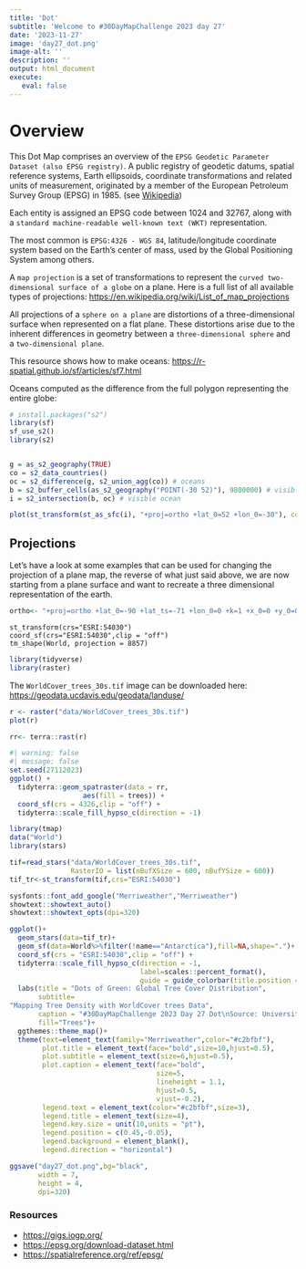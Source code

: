 ```yaml
---
title: 'Dot'
subtitle: 'Welcome to #30DayMapChallenge 2023 day 27'
date: '2023-11-27'
image: 'day27_dot.png'
image-alt: ''
description: ''
output: html_document
execute: 
   eval: false
---
```




# Overview

This Dot Map comprises an overview of the `EPSG Geodetic Parameter Dataset (also EPSG registry)`. A public registry of geodetic datums, spatial reference systems, Earth ellipsoids, coordinate transformations and related units of measurement, originated by a member of the European Petroleum Survey Group (EPSG) in 1985. (see [Wikipedia](https://en.wikipedia.org/wiki/EPSG_Geodetic_Parameter_Dataset))

Each entity is assigned an EPSG code between 1024 and 32767, along with a `standard machine-readable well-known text (WKT)` representation. 

The most common is `EPSG:4326 - WGS 84`, latitude/longitude coordinate system based on the Earth's center of mass, used by the Global Positioning System among others.

A `map projection` is a set of transformations to represent the `curved two-dimensional surface of a globe` on a plane. Here is a full list of all available types of projections: <https://en.wikipedia.org/wiki/List_of_map_projections>

All projections of a `sphere on a plane` are distortions of a three-dimensional surface when represented on a flat plane. These distortions arise due to the inherent differences in geometry between a `three-dimensional sphere` and a `two-dimensional plane`.

This resource shows how to make oceans: <https://r-spatial.github.io/sf/articles/sf7.html>

Oceans computed as the difference from the full polygon representing the entire globe:
```r
# install.packages("s2")
library(sf)
sf_use_s2()
library(s2)


g = as_s2_geography(TRUE)
co = s2_data_countries()
oc = s2_difference(g, s2_union_agg(co)) # oceans
b = s2_buffer_cells(as_s2_geography("POINT(-30 52)"), 9800000) # visible half
i = s2_intersection(b, oc) # visible ocean

plot(st_transform(st_as_sfc(i), "+proj=ortho +lat_0=52 +lon_0=-30"), col = 'blue')
```



## Projections

Let's have a look at some examples that can be used for changing the projection of a plane map, the reverse of what just said above, we are now starting from a plane surface and want to recreate a three dimensional representation of the earth.

```r
ortho<- "+proj=ortho +lat_0=-90 +lat_ts=-71 +lon_0=0 +k=1 +x_0=0 +y_0=0 +ellps=WGS84 +datum=WGS84 +units=m +no_defs"
```

    st_transform(crs="ESRI:54030")
    coord_sf(crs="ESRI:54030",clip = "off")
    tm_shape(World, projection = 8857)




```r
library(tidyverse)
library(raster)
```

The `WorldCover_trees_30s.tif` image can be downloaded here: <https://geodata.ucdavis.edu/geodata/landuse/>

```r
r <- raster("data/WorldCover_trees_30s.tif")
plot(r)
```



```r
rr<- terra::rast(r)
```




```r
#| warning: false
#| message: false
set.seed(27112023)
ggplot() +
  tidyterra::geom_spatraster(data = rr, 
                  aes(fill = trees)) +
  coord_sf(crs = 4326,clip = "off") +
  tidyterra::scale_fill_hypso_c(direction = -1)
```



```r
library(tmap)
data("World")
library(stars)

tif=read_stars("data/WorldCover_trees_30s.tif",
               RasterIO = list(nBufXSize = 600, nBufYSize = 600))
tif_tr<-st_transform(tif,crs="ESRI:54030")
```


```r
sysfonts::font_add_google("Merriweather","Merriweather")
showtext::showtext_auto()
showtext::showtext_opts(dpi=320)
```


```r
ggplot()+
  geom_stars(data=tif_tr)+
  geom_sf(data=World%>%filter(!name=="Antarctica"),fill=NA,shape=".")+
  coord_sf(crs = "ESRI:54030",clip = "off") +
  tidyterra::scale_fill_hypso_c(direction = -1,
                                label=scales::percent_format(),
                                guide = guide_colorbar(title.position = "top"))+
  labs(title = "Dots of Green: Global Tree Cover Distribution",
       subtitle=
"Mapping Tree Density with WorldCover trees Data",
       caption = "#30DayMapChallenge 2023 Day 27 Dot\nSource: University of California, Davis Geospatial Data Repository(2022-02-20)\nMap-Vis: @fgazzelloni",
       fill="Trees")+
  ggthemes::theme_map()+
  theme(text=element_text(family="Merriweather",color="#c2bfbf"),
        plot.title = element_text(face="bold",size=10,hjust=0.5),
        plot.subtitle = element_text(size=6,hjust=0.5),
        plot.caption = element_text(face="bold",
                                    size=5,
                                    lineheight = 1.1,
                                    hjust=0.5,
                                    vjust=-0.2),
        legend.text = element_text(color="#c2bfbf",size=3),
        legend.title = element_text(size=4),
        legend.key.size = unit(10,units = "pt"),
        legend.position = c(0.45,-0.05),
        legend.background = element_blank(),
        legend.direction = "horizontal")
```

```r
ggsave("day27_dot.png",bg="black",
       width = 7,
       height = 4,
       dpi=320)
```


### Resources

- <https://gigs.iogp.org/>
- <https://epsg.org/download-dataset.html>
- <https://spatialreference.org/ref/epsg/>